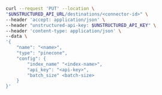 ```bash REST (Change)
curl --request 'PUT' --location \
"$UNSTRUCTURED_API_URL/destinations/<connector-id>" \
--header 'accept: application/json' \
--header "unstructured-api-key: $UNSTRUCTURED_API_KEY" \
--header 'content-type: application/json' \
--data \
'{
    "name": "<name>",
    "type": "pinecone",
    "config": {
        "index_name" "<index-name>", 
        "api_key": "<api-key>",
        "batch_size" <batch-size>
    }
}'
```